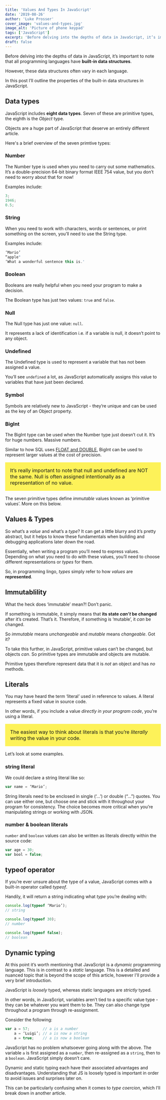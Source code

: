 ```yaml
---
title: 'Values And Types In JavaScript'
date: '2019-08-26'
author: 'Luke Prosser'
cover_image: 'values-and-types.jpg'
image_alt: 'Picture of phone keypad'
tags: ['JavaScript']
excerpt: 'Before delving into the depths of data in JavaScript, it’s important to note that all programming languages have built-in data structures. However, these data structures often vary in each language. In this post I’ll outline the properties of the built-in data structures in JavaScript.'
draft: false
---
```


Before delving into the depths of data in JavaScript, it’s important to note that all programming languages have **built-in data structures**.

However, these data structures often vary in each language.

In this post I’ll outline the properties of the built-in data structures in JavaScript.

## Data types

JavaScript includes **eight data types**. Seven of these are primitive types, the eighth is the _Object_ type.

Objects are a huge part of JavaScript that deserve an entirely different article.

Here's a brief overview of the seven primtive types:

### Number

The Number type is used when you need to carry out some mathematics. It’s a double-precision 64-bit binary format IEEE 754 value, but you don’t need to worry about that for now!

Examples include:

```javascript
3;
1946;
0.5;
```

### String

When you need to work with characters, words or sentences, or print something on the screen, you’ll need to use the String type.

Examples include:

```javascript
‘Mario’
“apple"
‘What a wonderful sentence this is.'
```

### Boolean

Booleans are really helpful when you need your program to make a decision.

The Boolean type has just two values: `true` and `false`.

### Null

The Null type has just one value: `null`.

It represents a lack of identification i.e. if a variable is null, it doesn’t point to any object.

### Undefined

The Undefined type is used to represent a variable that has not been assigned a value.

You’ll see `undefined` a lot, as JavaScript automatically assigns this value to variables that have just been declared.

### Symbol

Symbols are relatively new to JavaScript - they’re unique and can be used as the key of an Object property.

### BigInt

The BigInt type can be used when the Number type just doesn’t cut it. It’s for huge numbers. Massive numbers.

Similar to how SQL uses <a href="https://www.createdeluxe.com/blog/sql-data-types-numbers" target="_blank">FLOAT and DOUBLE</a>, BigInt can be used to represent larger values at the cost of precision.

<p style="background: #FDF259; padding: 1rem; font-size: 1rem;">It’s really important to note that null and undefined are NOT the same. Null is often assigned intentionally as a representation of no value.</p>

The seven primitive types define _immutable_ values known as ‘primitive values’. More on this below.

## Values & Types

So what’s a _value_ and what’s a _type_? It can get a little blurry and it’s pretty abstract, but it helps to know these fundamentals when building and debugging applications later down the road.

Essentially, when writing a program you’ll need to express values. Depending on what you need to do with these values, you’ll need to choose different representations or _types_ for them.

So, in programming lingo, _types_ simply refer to how _values_ are **represented**.

## Immutablility

What the heck does ‘immutable’ mean?! Don’t panic.

If something is immutable, it simply means that **its state _can’t_ be changed** after it’s created. That’s it. Therefore, if something is ‘mutable’, it _can_ be changed.

So _immutable_ means _unchangeable_ and _mutable_ means _changeable_. Got it?

To take this further, in JavaScript, primitive values can’t be changed, but objects _can_. So primitive types are immutable and objects are mutable.

Primitive types therefore represent data that it is _not_ an object and has _no_ methods.

## Literals

You may have heard the term ‘literal’ used in reference to values. A literal represents a fixed value in source code.

In other words, if you include a value _directly in your program code_, you’re using a literal.

<p style="background: #FDF259; padding: 1rem; font-size: 1rem;">The easiest way to think about literals is that you’re <em>literally</em> writing the value in your code.</p>

Let’s look at some examples.

### string literal

We could declare a string literal like so:

```javascript
var name = ‘Mario’;
```

String literals need to be enclosed in single (‘…’) or double (“…”) quotes. You can use either one, but choose one and stick with it throughout your program for consistency. The choice becomes more critical when you’re manipulating strings or working with JSON.

### number & boolean literals

`number` and `boolean` values can also be written as literals directly within the source code:

```javascript
var age = 30;
var bool = false;
```

## typeof operator

If you’re ever unsure about the type of a value, JavaScript comes with a built-in operator called _typeof_.

Handily, it will return a string indicating what _type_ you’re dealing with:

```javascript
console.log(typeof ‘Mario’);
// string

console.log(typeof 30);
// number

console.log(typeof false);
// boolean
```

## Dynamic typing

At this point it’s worth mentioning that JavaScript is a _dynamic_ programming language. This is in contrast to a _static_ language. This is a detailed and nuanced topic that is beyond the scope of this article, however I'll provide a very brief introduction.

JavaScript is _loosely_ typed, whereas static languages are _strictly_ typed.

In other words, in JavaScript, variables aren’t tied to a specific value type - they can be whatever you want them to be. They can also change type throughout a program through re-assignment.

Consider the following:

```javascript
var a = 57;      // a is a number
    a = ‘Luigi’; // a is now a string
    a = true;    // a is now a boolean
```

JavaScript has no problem whatsoever going along with the above. The variable `a` is first assigned as a `number`, then re-assigned as a `string`, then to a `boolean`. JavaScript simply doesn’t care.

Dynamic and static typing each have their associated advantages and disadvantages. Understanding that JS is loosely typed is important in order to avoid issues and surprises later on.

This can be particularly confusing when it comes to _type coercion_, which I’ll break down in another article.
